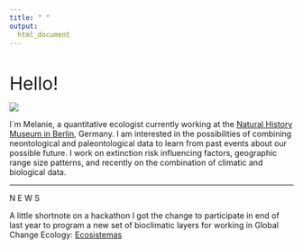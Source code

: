 ```yaml
---
title: " "
output:
  html_document
---
```


<div class="wrapper"></div>

<br>

<!-- <div style="background-color:lightgrey"> -->
<!--   <font size="5"> -->
<!--   <font color="red"> -->
<!--   NEWS : -->
<!--   </font> -->
<!--   Our paper on [Diversity partitioning in the Phanerozoic](https://www.pnas.org/content/early/2018/12/13/1814487116) in PNAS -->
<!--   </font> -->
<!-- </div> -->


 <font size="6">Hello!</font> 

<div style="width:200px; height=1700px">
![](portrait.jpg) 
</div>

I`m Melanie, a quantitative ecologist currently working at the [Natural History Museum in Berlin](https://www.naturkundemuseum.berlin/en/einblicke/mitarbeiter/melanie.tietje), Germany. I am interested in the possibilities of combining neontological and paleontological data to learn from past events about our possible future. I work on extinction risk influencing factors, geographic range size patterns, and recently on the combination of climatic and biological data. 


------

N E W S

A little shortnote on a hackathon I got the change to participate in end of last year to program a new set of bioclimatic layers for working in Global Change Ecology:   [Ecosistemas](https://www.revistaecosistemas.net/index.php/ecosistemas/article/view/1707)
